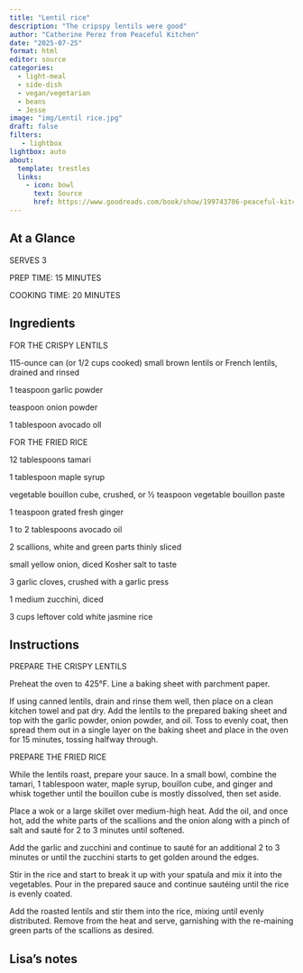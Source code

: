 ```yaml
---
title: "Lentil rice"
description: "The cripspy lentils were good"
author: "Catherine Perez from Peaceful Kitchen"
date: "2025-07-25"
format: html
editor: source
categories:
  - light-meal
  - side-dish
  - vegan/vegetarian
  - beans
  - Jesse
image: "img/Lentil rice.jpg"
draft: false
filters:
   - lightbox
lightbox: auto
about:
  template: trestles
  links:
    - icon: bowl
      text: Source
      href: https://www.goodreads.com/book/show/199743706-peaceful-kitchen
---
```



## At a Glance

SERVES 3

PREP TIME: 15 MINUTES

COOKING TIME: 20 MINUTES

## Ingredients

FOR THE CRISPY LENTILS

115-ounce can (or 1/2 cups cooked) small brown lentils or French lentils, drained and rinsed

1 teaspoon garlic powder

teaspoon onion powder

1 tablespoon avocado oll

FOR THE FRIED RICE

12 tablespoons tamari

1 tablespoon maple syrup

vegetable bouillon cube, crushed, or ½ teaspoon vegetable bouillon paste

1 teaspoon grated fresh ginger

1 to 2 tablespoons avocado oil

2 scallions, white and green parts thinly sliced

small yellow onion, diced Kosher salt to taste

3 garlic cloves, crushed with a garlic press

1 medium zucchini, diced

3 cups leftover cold white jasmine rice

## Instructions

PREPARE THE CRISPY LENTILS

Preheat the oven to 425°F. Line a baking sheet with parchment paper.

If using canned lentils, drain and rinse them well, then place on a clean kitchen towel and pat dry. Add the lentils to the prepared baking sheet and top with the garlic powder, onion powder, and oil. Toss to evenly coat, then spread them out in a single layer on the baking sheet and place in the oven for 15 minutes, tossing halfway through.

PREPARE THE FRIED RICE

While the lentils roast, prepare your sauce. In a small bowl, combine the tamari, 1 tablespoon water, maple syrup, bouillon cube, and ginger and whisk together until the bouillon cube is mostly dissolved, then set aside.

Place a wok or a large skillet over medium-high heat. Add the oil, and once hot, add the white parts of the scallions and the onion along with a pinch of salt and sauté for 2 to 3 minutes until softened.

Add the garlic and zucchini and continue to sauté for an additional 2 to 3 minutes or until the zucchini starts to get golden around the edges.

Stir in the rice and start to break it up with your spatula and mix it into the vegetables. Pour in the prepared sauce and continue sautéing until the rice is evenly coated.

Add the roasted lentils and stir them into the rice, mixing until evenly distributed. Remove from the heat and serve, garnishing with the re-maining green parts of the scallions as desired.

## Lisa's notes